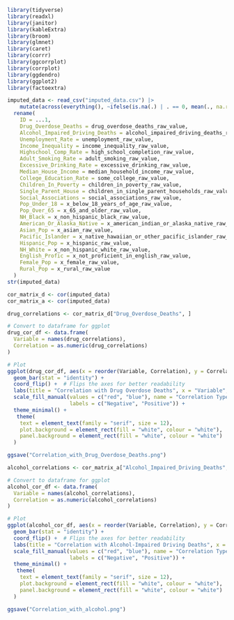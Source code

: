 ```r
library(tidyverse)
library(readxl)
library(janitor)
library(kableExtra)
library(broom)
library(glmnet)
library(caret)
library(corrr)
library(ggcorrplot)
library(corrplot)
library(ggdendro)
library(ggplot2)
library(factoextra)
```


```r
imputed_data <- read_csv("imputed_data.csv") |> 
    mutate(across(everything(), ~ifelse(is.na(.) | . == 0, mean(., na.rm = TRUE), .))) |> 
  rename(
    ID = ...1,
    Drug_Overdose_Deaths = drug_overdose_deaths_raw_value,
    Alcohol_Impaired_Driving_Deaths = alcohol_impaired_driving_deaths_raw_value,
    Unemployment_Rate = unemployment_raw_value,
    Income_Inequality = income_inequality_raw_value,
    Highschool_Comp_Rate = high_school_completion_raw_value,
    Adult_Smoking_Rate = adult_smoking_raw_value,
    Excessive_Drinking_Rate = excessive_drinking_raw_value,
    Median_House_Income = median_household_income_raw_value,
    College_Education_Rate = some_college_raw_value,
    Children_In_Poverty = children_in_poverty_raw_value,
    Single_Parent_House = children_in_single_parent_households_raw_value,
    Social_Associations = social_associations_raw_value,
    Pop_Under_18 = x_below_18_years_of_age_raw_value,
    Pop_Over_65 = x_65_and_older_raw_value,
    NH_Black = x_non_hispanic_black_raw_value,
    American_Or_Alaska_Native = x_american_indian_or_alaska_native_raw_value,
    Asian_Pop = x_asian_raw_value,
    Pacific_Islander = x_native_hawaiian_or_other_pacific_islander_raw_value,
    Hispanic_Pop = x_hispanic_raw_value,
    NH_White = x_non_hispanic_white_raw_value,
    English_Profic = x_not_proficient_in_english_raw_value,
    Female_Pop = x_female_raw_value,
    Rural_Pop = x_rural_raw_value
  )
str(imputed_data)
```


```r
cor_matrix_d <- cor(imputed_data)
cor_matrix_a <- cor(imputed_data)
```



```r
drug_correlations <- cor_matrix_d["Drug_Overdose_Deaths", ]

# Convert to dataframe for ggplot
drug_cor_df <- data.frame(
  Variable = names(drug_correlations),
  Correlation = as.numeric(drug_correlations)
)

# Plot
ggplot(drug_cor_df, aes(x = reorder(Variable, Correlation), y = Correlation, fill = Correlation > 0)) +
  geom_bar(stat = "identity") +
  coord_flip() +  # Flips the axes for better readability
  labs(title = "Correlation with Drug Overdose Deaths", x = "Variable", y = "Correlation") +
  scale_fill_manual(values = c("red", "blue"), name = "Correlation Type",
                    labels = c("Negative", "Positive")) +
  theme_minimal() +
   theme(
    text = element_text(family = "serif", size = 12),
    plot.background = element_rect(fill = "white", colour = "white"),
    panel.background = element_rect(fill = "white", colour = "white")
  )

ggsave("Correlation_with_Drug_Overdose_Deaths.png")

```


```r
alcohol_correlations <- cor_matrix_a["Alcohol_Impaired_Driving_Deaths", ]

# Convert to dataframe for ggplot
alcohol_cor_df <- data.frame(
  Variable = names(alcohol_correlations),
  Correlation = as.numeric(alcohol_correlations)
)

# Plot
ggplot(alcohol_cor_df, aes(x = reorder(Variable, Correlation), y = Correlation, fill = Correlation > 0)) +
  geom_bar(stat = "identity") +
  coord_flip() +  # Flips the axes for better readability
  labs(title = "Correlation with Alcohol-Impaired Driving Deaths", x = "Variable", y = "Correlation") +
  scale_fill_manual(values = c("red", "blue"), name = "Correlation Type",
                    labels = c("Negative", "Positive")) +
  theme_minimal() +
   theme(
    text = element_text(family = "serif", size = 12),
    plot.background = element_rect(fill = "white", colour = "white"),
    panel.background = element_rect(fill = "white", colour = "white")
  )

ggsave("Correlation_with_alcohol.png")

```

